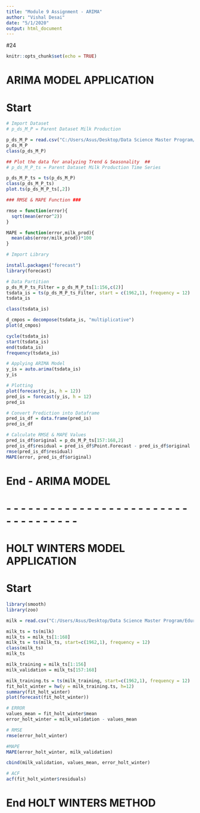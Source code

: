 ---
title: "Module 9 Assignment - ARIMA"
author: "Vishal Desai"
date: "5/1/2020"
output: html_document
---
#24
```{r setup, include=FALSE}
knitr::opts_chunk$set(echo = TRUE)
```

# ARIMA MODEL APPLICATION

# Start

```{r IMPORT DATASET}

# Import Dataset
# p_ds_M_P = Parent Dataset Milk Production

p_ds_M_P = read.csv("C:/Users/Asus/Desktop/Data Science Master Program/Edureka_Studies/R Certification/009 TIME SERIES/Milk_Prod_Edited.csv", header = TRUE)
p_ds_M_P
class(p_ds_M_P)

```

```{r DATA CONVERTION TO TIME SERIES FORMAT & LINE PLOT}

## Plot the data for analyzing Trend & Seasonality  ##
# p_ds_M_P_ts = Parent Dataset Milk Production Time Series

p_ds_M_P_ts = ts(p_ds_M_P)
class(p_ds_M_P_ts)
plot.ts(p_ds_M_P_ts[,2])

```

```{r RMSE & MAPE}

### RMSE & MAPE Function ###

rmse = function(error){
  sqrt(mean(error^2))
}

MAPE = function(error,milk_prod){
  mean(abs(error/milk_prod))*100  
}

```

```{r ARIMA MODEL - Library Installation}

# Import Library

install.packages("forecast")
library(forecast)

```

```{r DATA PARTITION}

# Data Partition
p_ds_M_P_ts_Filter = p_ds_M_P_ts[1:156,c(2)]
tsdata_is = ts(p_ds_M_P_ts_Filter, start = c(1962,1), frequency = 12)
tsdata_is

class(tsdata_is)

d_cmpos = decompose(tsdata_is, "multiplicative")
plot(d_cmpos)

cycle(tsdata_is)
start(tsdata_is)
end(tsdata_is)
frequency(tsdata_is)


```

```{r APPLY ARIMA MODEL}

# Applying ARIMA Model
y_is = auto.arima(tsdata_is)
y_is

# Plotting
plot(forecast(y_is, h = 12))
pred_is = forecast(y_is, h = 12)
pred_is

```

```{r CALCULATE RMSE & MAPE VALUES}

# Convert Prediction into Dataframe
pred_is_df = data.frame(pred_is)
pred_is_df

# Calculate RMSE & MAPE Values
pred_is_df$original = p_ds_M_P_ts[157:168,2]
pred_is_df$residual = pred_is_df$Point.Forecast - pred_is_df$original
rmse(pred_is_df$residual)
MAPE(error, pred_is_df$original)

```

# End - ARIMA MODEL

# - - - - - - - - - - - - - - - - - - - - - - - - - - - - - - - - - - - 

# HOLT WINTERS MODEL APPLICATION

# Start
```{r HW - IMPORT LIBRARY}

library(smooth)
library(zoo)

```

```{r HW - IMPORT DATASET}

milk = read.csv("C:/Users/Asus/Desktop/Data Science Master Program/Edureka_Studies/R Certification/009 TIME SERIES/Milk_Prod_Holt_Edited.csv", header = TRUE)

```

```{r HW - CONVERT DATA TO TIME SERIES FORMAT}

milk_ts = ts(milk)
milk_ts = milk_ts[1:168]
milk_ts = ts(milk_ts, start=c(1962,1), frequency = 12)
class(milk_ts)
milk_ts

```

```{r HW - DATA PARTITION}

milk_training = milk_ts[1:156]
milk_validation = milk_ts[157:168]

```

```{r HW - APPLY HOLT WINTERS METHOD}

milk_training.ts = ts(milk_training, start=c(1962,1), frequency = 12)
fit_holt_winter = hw(y = milk_training.ts, h=12)
summary(fit_holt_winter)
plot(forecast(fit_holt_winter))

# ERROR
values_mean = fit_holt_winter$mean
error_holt_winter = milk_validation - values_mean

# RMSE
rmse(error_holt_winter)

#MAPE
MAPE(error_holt_winter, milk_validation)

cbind(milk_validation, values_mean, error_holt_winter)

# ACF
acf(fit_holt_winter$residuals)

```

# End HOLT WINTERS METHOD